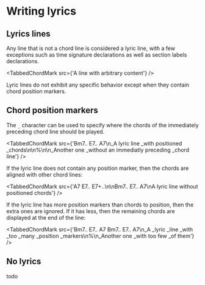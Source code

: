 
# Writing lyrics

## Lyrics lines

Any line that is not a chord line is considered a lyric line, with a few exceptions such as time signature declarations as well as section labels declarations.

<TabbedChordMark src={'A line with arbitrary content'} />

Lyric lines do not exhibit any specific behavior except when they contain chord position markers. 

## Chord position markers

The `_` character can be used to specify where the chords of the immediately preceding chord line should be played.

<TabbedChordMark src={'Bm7.. E7.. A7\n_A lyric line _with positioned _chords\n\n%\n\n_Another one _without an immediatly preceding _chord line'} />

If the lyric line does not contain any position marker, then the chords are aligned with other chord lines:

<TabbedChordMark src={'A7 E7.. E7+..\n\nBm7.. E7.. A7\nA lyric line without positioned chords'} />

If the lyric line has more position markers than chords to position, then the extra ones are ignored. 
If it has less, then the remaining chords are displayed at the end of the line:

<TabbedChordMark src={'Bm7.. E7.. A7 Bm7.. E7.. A7\n_A _lyric _line _with _too _many _position _markers\n%\n_Another one _with too few _of them'} />

## No lyrics

todo